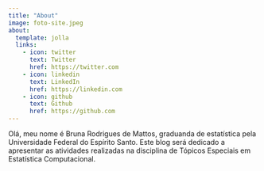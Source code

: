 ```yaml
---
title: "About"
image: foto-site.jpeg
about:
  template: jolla
  links:
    - icon: twitter
      text: Twitter
      href: https://twitter.com
    - icon: linkedin
      text: LinkedIn
      href: https://linkedin.com
    - icon: github
      text: Github
      href: https://github.com
---
```


Olá, meu nome é Bruna Rodrigues de Mattos, graduanda de estatística pela Universidade Federal do Espírito Santo. Este blog será dedicado a apresentar as atividades realizadas na disciplina de Tópicos Especiais em Estatística Computacional.
